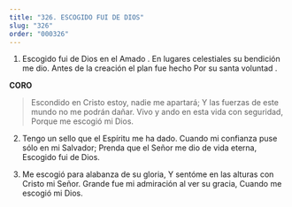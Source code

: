 ```yaml
---
title: "326. ESCOGIDO FUI DE DIOS"
slug: "326"
order: "000326"
---
```


1. Escogido fui de Dios en el Amado .
En lugares celestiales su bendición me dio. Antes de la creación el plan fue hecho Por su santa voluntad .

**CORO**
> Escondido en Cristo estoy, nadie me apartará;
Y las fuerzas de este mundo no me podrán dañar. Vivo y ando en esta vida con seguridad,
Porque me escogió mi Dios.

2. Tengo un sello que el Espíritu me ha dado. Cuando mi confianza puse sólo en mi Salvador; Prenda que el Señor me dio de vida eterna, Escogido fui de Dios.

3. Me escogió para alabanza de su gloria,
Y sentóme en las alturas con Cristo mi Señor. Grande fue mi admiración al ver su gracia, Cuando me escogió mi Dios.
